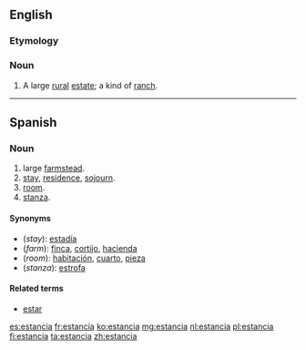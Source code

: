 ==English==

===Etymology===
{{etyl|es|en}}

===Noun===
{{en-noun}}
{{wikipedia}}
# {{context|Latin America}} A large [[rural]] [[estate]]; a kind of [[ranch]].

----

==Spanish==

===Noun===
{{es-noun|f}}

# large [[farmstead]].
# [[stay]], [[residence]], [[sojourn]].
# [[room]].
# [[stanza]].

====Synonyms====
*(''stay''): [[estadía]]
*(''farm''): [[finca]], [[cortijo]], [[hacienda]]
*(''room''): [[habitación]], [[cuarto]], [[pieza]]
*(''stanza''): [[estrofa]]

====Related terms====
* [[estar]]

[[es:estancia]]
[[fr:estancia]]
[[ko:estancia]]
[[mg:estancia]]
[[nl:estancia]]
[[pl:estancia]]
[[fi:estancia]]
[[ta:estancia]]
[[zh:estancia]]